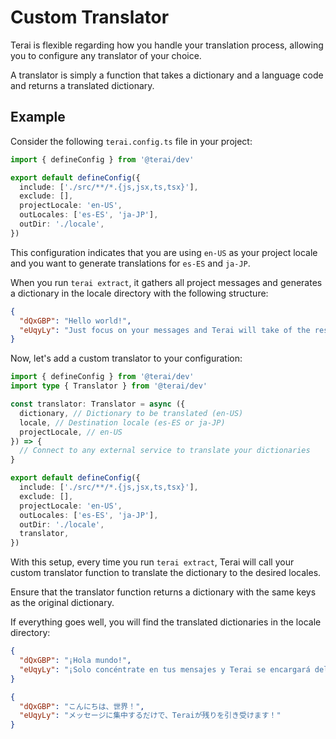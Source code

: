 
# Custom Translator

Terai is flexible regarding how you handle your translation process, allowing you to configure any translator of your choice.

A translator is simply a function that takes a dictionary and a language code and returns a translated dictionary.

## Example

Consider the following `terai.config.ts` file in your project:

```ts
import { defineConfig } from '@terai/dev'

export default defineConfig({
  include: ['./src/**/*.{js,jsx,ts,tsx}'],
  exclude: [],
  projectLocale: 'en-US',
  outLocales: ['es-ES', 'ja-JP'],
  outDir: './locale',
})
```

This configuration indicates that you are using `en-US` as your project locale and you want to generate translations for `es-ES` and `ja-JP`.

When you run `terai extract`, it gathers all project messages and generates a dictionary in the locale directory with the following structure:

```json filename="locale/en-US/en-US.json"
{
  "dQxGBP": "Hello world!",
  "eUqyLy": "Just focus on your messages and Terai will take of the rest!"
}
```

Now, let's add a custom translator to your configuration:

```ts filename="terai.config.ts" {2,4-10,18}
import { defineConfig } from '@terai/dev'
import type { Translator } from '@terai/dev'

const translator: Translator = async ({
  dictionary, // Dictionary to be translated (en-US)
  locale, // Destination locale (es-ES or ja-JP)
  projectLocale, // en-US
}) => {
  // Connect to any external service to translate your dictionaries
}

export default defineConfig({
  include: ['./src/**/*.{js,jsx,ts,tsx}'],
  exclude: [],
  projectLocale: 'en-US',
  outLocales: ['es-ES', 'ja-JP'],
  outDir: './locale',
  translator,
})
```

With this setup, every time you run `terai extract`, Terai will call your custom translator function to translate the dictionary to the desired locales.

<Callout type='warning' emoji='⚠️'>
  Ensure that the translator function returns a dictionary with the same keys as
  the original dictionary.
</Callout>

If everything goes well, you will find the translated dictionaries in the locale directory:

```json filename="locale/es-ES/es-ES.json"
{
  "dQxGBP": "¡Hola mundo!",
  "eUqyLy": "¡Solo concéntrate en tus mensajes y Terai se encargará del resto!"
}
```

```json filename="locale/ja-JP/ja-JP.json"
{
  "dQxGBP": "こんにちは、世界！",
  "eUqyLy": "メッセージに集中するだけで、Teraiが残りを引き受けます！"
}
```
